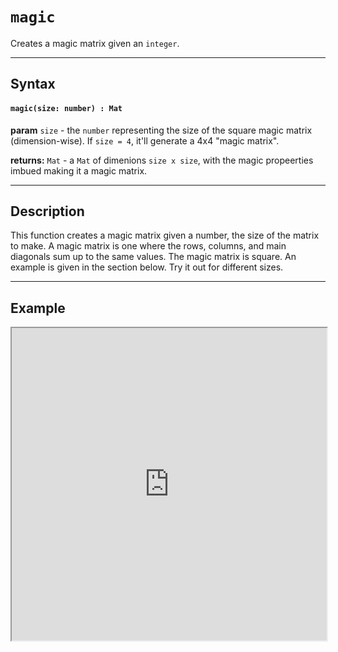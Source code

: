 
# `magic`

Creates a magic matrix given an `integer`.

---

## Syntax

#### `magic(size: number) : Mat`

**param** `size` - the `number` representing the size of the square magic matrix (dimension-wise). If `size = 4`, it'll generate a 4x4 "magic matrix".

**returns:** `Mat` - a `Mat` of dimenions `size x size`, with the magic propeerties imbued making it a magic matrix. 

---

## Description

This function creates a magic matrix given a number, the size of the matrix to make. A magic matrix is one where the rows, columns, and main diagonals sum up to the same values. The magic matrix is square. An example is given in the section below. Try it out for different sizes. 

---

## Example

<iframe src="https://hlab.app/s/docs/hbook_magic"
    width="100%"
    height="500px"/>